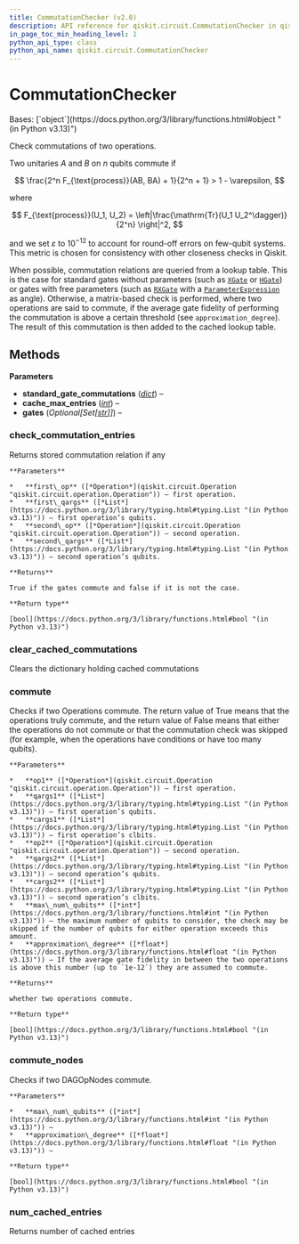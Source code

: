 ```yaml
---
title: CommutationChecker (v2.0)
description: API reference for qiskit.circuit.CommutationChecker in qiskit v2.0
in_page_toc_min_heading_level: 1
python_api_type: class
python_api_name: qiskit.circuit.CommutationChecker
---
```


# CommutationChecker

<Class id="qiskit.circuit.CommutationChecker" isDedicatedPage={true} github="https://github.com/Qiskit/qiskit/tree/stable/2.0/qiskit/circuit/commutation_checker.py#L22-L133" signature="qiskit.circuit.CommutationChecker(standard_gate_commutations=None, cache_max_entries=1000000, *, gates=None)" modifiers="class">
  Bases: [`object`](https://docs.python.org/3/library/functions.html#object "(in Python v3.13)")

  Check commutations of two operations.

  Two unitaries $A$ and $B$ on $n$ qubits commute if

$$
\frac{2^n F_{\text{process}}(AB, BA) + 1}{2^n + 1} > 1 - \varepsilon,
$$

  where

$$
F_{\text{process}}(U_1, U_2) = \left|\frac{\mathrm{Tr}(U_1 U_2^\dagger)}{2^n} \right|^2,
$$

  and we set $\varepsilon$ to $10^{-12}$ to account for round-off errors on few-qubit systems. This metric is chosen for consistency with other closeness checks in Qiskit.

  When possible, commutation relations are queried from a lookup table. This is the case for standard gates without parameters (such as [`XGate`](qiskit.circuit.library.XGate "qiskit.circuit.library.XGate") or [`HGate`](qiskit.circuit.library.HGate "qiskit.circuit.library.HGate")) or gates with free parameters (such as [`RXGate`](qiskit.circuit.library.RXGate "qiskit.circuit.library.RXGate") with a [`ParameterExpression`](qiskit.circuit.ParameterExpression "qiskit.circuit.ParameterExpression") as angle). Otherwise, a matrix-based check is performed, where two operations are said to commute, if the average gate fidelity of performing the commutation is above a certain threshold (see `approximation_degree`). The result of this commutation is then added to the cached lookup table.

  ## Methods

  **Parameters**

  *   **standard\_gate\_commutations** ([*dict*](https://docs.python.org/3/library/stdtypes.html#dict "(in Python v3.13)")) –
  *   **cache\_max\_entries** ([*int*](https://docs.python.org/3/library/functions.html#int "(in Python v3.13)")) –
  *   **gates** (*Optional\[Set\[*[*str*](https://docs.python.org/3/library/stdtypes.html#str "(in Python v3.13)")*]]*) –

  ### check\_commutation\_entries

  <Function id="qiskit.circuit.CommutationChecker.check_commutation_entries" github="https://github.com/Qiskit/qiskit/tree/stable/2.0/qiskit/circuit/commutation_checker.py#L113-L133" signature="check_commutation_entries(first_op, first_qargs, second_op, second_qargs)">
    Returns stored commutation relation if any

    **Parameters**

    *   **first\_op** ([*Operation*](qiskit.circuit.Operation "qiskit.circuit.operation.Operation")) – first operation.
    *   **first\_qargs** ([*List*](https://docs.python.org/3/library/typing.html#typing.List "(in Python v3.13)")) – first operation’s qubits.
    *   **second\_op** ([*Operation*](qiskit.circuit.Operation "qiskit.circuit.operation.Operation")) – second operation.
    *   **second\_qargs** ([*List*](https://docs.python.org/3/library/typing.html#typing.List "(in Python v3.13)")) – second operation’s qubits.

    **Returns**

    True if the gates commute and false if it is not the case.

    **Return type**

    [bool](https://docs.python.org/3/library/functions.html#bool "(in Python v3.13)")
  </Function>

  ### clear\_cached\_commutations

  <Function id="qiskit.circuit.CommutationChecker.clear_cached_commutations" github="https://github.com/Qiskit/qiskit/tree/stable/2.0/qiskit/circuit/commutation_checker.py#L109-L111" signature="clear_cached_commutations()">
    Clears the dictionary holding cached commutations
  </Function>

  ### commute

  <Function id="qiskit.circuit.CommutationChecker.commute" github="https://github.com/Qiskit/qiskit/tree/stable/2.0/qiskit/circuit/commutation_checker.py#L69-L103" signature="commute(op1, qargs1, cargs1, op2, qargs2, cargs2, max_num_qubits=3, approximation_degree=1.0)">
    Checks if two Operations commute. The return value of True means that the operations truly commute, and the return value of False means that either the operations do not commute or that the commutation check was skipped (for example, when the operations have conditions or have too many qubits).

    **Parameters**

    *   **op1** ([*Operation*](qiskit.circuit.Operation "qiskit.circuit.operation.Operation")) – first operation.
    *   **qargs1** ([*List*](https://docs.python.org/3/library/typing.html#typing.List "(in Python v3.13)")) – first operation’s qubits.
    *   **cargs1** ([*List*](https://docs.python.org/3/library/typing.html#typing.List "(in Python v3.13)")) – first operation’s clbits.
    *   **op2** ([*Operation*](qiskit.circuit.Operation "qiskit.circuit.operation.Operation")) – second operation.
    *   **qargs2** ([*List*](https://docs.python.org/3/library/typing.html#typing.List "(in Python v3.13)")) – second operation’s qubits.
    *   **cargs2** ([*List*](https://docs.python.org/3/library/typing.html#typing.List "(in Python v3.13)")) – second operation’s clbits.
    *   **max\_num\_qubits** ([*int*](https://docs.python.org/3/library/functions.html#int "(in Python v3.13)")) – the maximum number of qubits to consider, the check may be skipped if the number of qubits for either operation exceeds this amount.
    *   **approximation\_degree** ([*float*](https://docs.python.org/3/library/functions.html#float "(in Python v3.13)")) – If the average gate fidelity in between the two operations is above this number (up to `1e-12`) they are assumed to commute.

    **Returns**

    whether two operations commute.

    **Return type**

    [bool](https://docs.python.org/3/library/functions.html#bool "(in Python v3.13)")
  </Function>

  ### commute\_nodes

  <Function id="qiskit.circuit.CommutationChecker.commute_nodes" github="https://github.com/Qiskit/qiskit/tree/stable/2.0/qiskit/circuit/commutation_checker.py#L59-L67" signature="commute_nodes(op1, op2, max_num_qubits=3, approximation_degree=1.0)">
    Checks if two DAGOpNodes commute.

    **Parameters**

    *   **max\_num\_qubits** ([*int*](https://docs.python.org/3/library/functions.html#int "(in Python v3.13)")) –
    *   **approximation\_degree** ([*float*](https://docs.python.org/3/library/functions.html#float "(in Python v3.13)")) –

    **Return type**

    [bool](https://docs.python.org/3/library/functions.html#bool "(in Python v3.13)")
  </Function>

  ### num\_cached\_entries

  <Function id="qiskit.circuit.CommutationChecker.num_cached_entries" github="https://github.com/Qiskit/qiskit/tree/stable/2.0/qiskit/circuit/commutation_checker.py#L105-L107" signature="num_cached_entries()">
    Returns number of cached entries
  </Function>
</Class>

